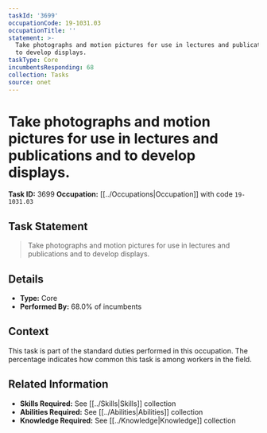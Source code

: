 ```yaml
---
taskId: '3699'
occupationCode: 19-1031.03
occupationTitle: ''
statement: >-
  Take photographs and motion pictures for use in lectures and publications and
  to develop displays.
taskType: Core
incumbentsResponding: 68
collection: Tasks
source: onet
---
```

# Take photographs and motion pictures for use in lectures and publications and to develop displays.

**Task ID:** 3699
**Occupation:** [[../Occupations|Occupation]] with code `19-1031.03`

## Task Statement

> Take photographs and motion pictures for use in lectures and publications and to develop displays.

## Details

- **Type:** Core
- **Performed By:** 68.0% of incumbents

## Context

This task is part of the standard duties performed in this occupation. The percentage indicates how common this task is among workers in the field.

## Related Information

- **Skills Required:** See [[../Skills|Skills]] collection
- **Abilities Required:** See [[../Abilities|Abilities]] collection
- **Knowledge Required:** See [[../Knowledge|Knowledge]] collection
